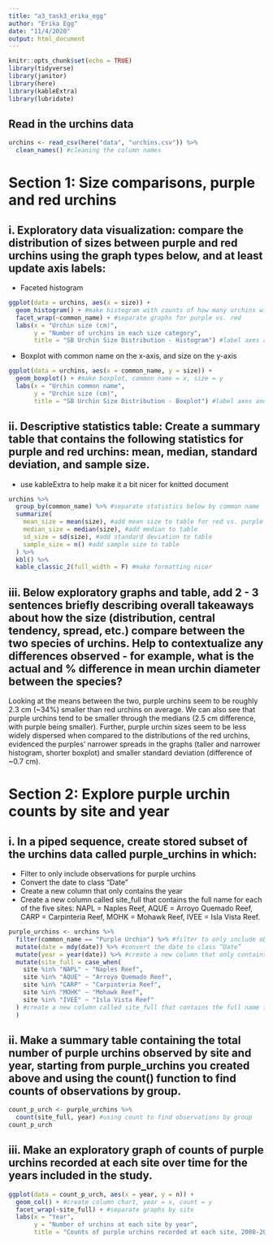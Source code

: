 ```yaml
---
title: "a3_task3_erika_egg"
author: "Erika Egg"
date: "11/4/2020"
output: html_document
---
```


```r
knitr::opts_chunk$set(echo = TRUE)
library(tidyverse)
library(janitor)
library(here)
library(kableExtra)
library(lubridate)
```

## Read in the urchins data
```r
urchins <- read_csv(here("data", "urchins.csv")) %>% 
  clean_names() #cleaning the column names
```

# Section 1: Size comparisons, purple and red urchins

## i. Exploratory data visualization: compare the distribution of sizes between purple and red urchins using the graph types below, and at least update axis labels:
- Faceted histogram

```r
ggplot(data = urchins, aes(x = size)) +
  geom_histogram() + #make histogram with counts of how many urchins with each size
  facet_wrap(~common_name) + #separate graphs for purple vs. red
  labs(x = "Urchin size (cm)",
       y = "Number of urchins in each size category",
       title = "SB Urchin Size Distribution - Histogram") #label axes and title
```

- Boxplot with common name on the x-axis, and size on the y-axis

```r
ggplot(data = urchins, aes(x = common_name, y = size)) +
  geom_boxplot() + #make boxplot, common name = x, size = y
  labs(x = "Urchin common name",
       y = "Urchin size (cm)",
       title = "SB Urchin Size Distribution - Boxplot") #label axes and title
```

## ii. Descriptive statistics table: Create a summary table that contains the following statistics for purple and red urchins: mean, median, standard deviation, and sample size. 
- use kableExtra to help make it a bit nicer for knitted document 

```r
urchins %>%
  group_by(common_name) %>% #separate statistics below by common name
  summarize(
    mean_size = mean(size), #add mean size to table for red vs. purple urchins
    median_size = median(size), #add median to table
    sd_size = sd(size), #add standard deviation to table
    sample_size = n() #add sample size to table
  ) %>%
  kbl() %>%
  kable_classic_2(full_width = F) #make formatting nicer
```
## iii. Below exploratory graphs and table, add 2 - 3 sentences briefly describing overall takeaways about how the size (distribution, central tendency, spread, etc.) compare between the two species of urchins. Help to contextualize any differences observed - for example, what is the actual and % difference in mean urchin diameter between the species? 

Looking at the means between the two, purple urchins seem to be roughly 2.3 cm (~34%) smaller than red urchins on average. We can also see that purple urchins tend to be smaller through the medians (2.5 cm difference, with purple being smaller). Further, purple urchin sizes seem to be less widely dispersed when compared to the distributions of the red urchins, evidenced the purples' narrower spreads in the graphs (taller and narrower histogram, shorter boxplot) and smaller standard deviation (difference of ~0.7 cm).

# Section 2: Explore purple urchin counts by site and year

## i. In a piped sequence, create stored subset of the urchins data called purple_urchins in which: 
- Filter to only include observations for purple urchins
- Convert the date to class “Date” 
- Create a new column that only contains the year
- Create a new column called site_full that contains the full name for each of the five sites: NAPL = Naples Reef, AQUE = Arroyo Quemado Reef, CARP = Carpinteria Reef, MOHK = Mohawk Reef, IVEE = Isla Vista Reef.

```r
purple_urchins <- urchins %>%
  filter(common_name == "Purple Urchin") %>% #filter to only include observations for purple urchins
  mutate(date = mdy(date)) %>% #convert the date to class “Date”
  mutate(year = year(date)) %>% #create a new column that only contains the year
  mutate(site_full = case_when(
    site %in% "NAPL" ~ "Naples Reef",
    site %in% "AQUE" ~ "Arroyo Quemado Reef",
    site %in% "CARP" ~ "Carpinteria Reef",
    site %in% "MOHK" ~ "Mohawk Reef",
    site %in% "IVEE" ~ "Isla Vista Reef"
  ) #create a new column called site_full that contains the full name for each of the five sites
  )
```

## ii. Make a summary table containing the total number of purple urchins observed by site and year, starting from purple_urchins you created above and using the count() function to find counts of observations by group. 

```r
count_p_urch <- purple_urchins %>%
  count(site_full, year) #using count to find observations by group
count_p_urch
```

## iii. Make an exploratory graph of counts of purple urchins recorded at each site over time for the years included in the study.

```r
ggplot(data = count_p_urch, aes(x = year, y = n)) +
  geom_col() + #create column chart, year = x, count = y
  facet_wrap(~site_full) + #separate graphs by site
  labs(x = "Year",
       y = "Number of urchins at each site by year",
       title = "Counts of purple urchins recorded at each site, 2008-2020") #label axes and title
  
```



